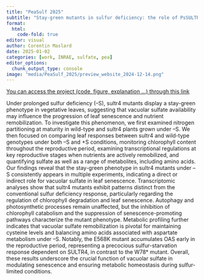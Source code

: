 ---
title: "PeaSulf 2025"
subtitle: "Stay-green mutants in sulfur deficiency: the role of PsSULTR4"
format:
  html:
    code-fold: true
editor: visual
author: Corentin Maslard
date: 2025-01-02
categories: [work, INRAE, sulfate, pea]
editor_options: 
  chunk_output_type: console
image: "media/PeaSulf_2025/preview_website_2024-12-14.png"
---

[You can access the project (code, figure, explanation ...) through this link](https://cmaslard.xyz/PeaSulf_2025/)

Under prolonged sulfur deficiency (–S), sultr4 mutants display a stay-green phenotype in vegetative leaves, suggesting that vacuolar sulfate availability may influence the progression of leaf senescence and nutrient remobilization. To investigate this phenomenon, we first examined nitrogen partitioning at maturity in wild-type and sultr4 plants grown under –S. We then focused on comparing leaf responses between sultr4 and wild-type genotypes under both –S and +S conditions, monitoring chlorophyll content throughout the reproductive period, examining transcriptional regulations at key reproductive stages when nutrients are actively remobilized, and quantifying sulfate as well as a range of metabolites, including amino acids. Our findings reveal that the stay-green phenotype in sultr4 mutants under –S consistently appears in multiple experiments, indicating a direct or indirect role for vacuolar sulfate in leaf senescence. Transcriptomic analyses show that sultr4 mutants exhibit patterns distinct from the conventional sulfur deficiency response, particularly regarding the regulation of chlorophyll degradation and leaf senescence. Autophagy and photosynthetic processes remain unaffected, but the inhibition of chlorophyll catabolism and the suppression of senescence-promoting pathways characterize the mutant phenotype. Metabolic profiling further indicates that vacuolar sulfate remobilization is pivotal for maintaining cysteine levels and balancing amino acids associated with aspartate metabolism under –S. Notably, the E568K mutant accumulates OAS early in the reproductive period, representing a precocious sulfur-starvation response dependent on SULTR4, in contrast to the W78* mutant. Overall, these results underscore the crucial function of vacuolar sulfate in modulating senescence and ensuring metabolic homeostasis during sulfur-limited conditions.